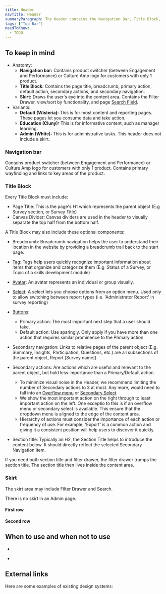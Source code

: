 ```yaml
---
title: Header
navTitle: Header
summaryParagraph: The Header contains the Navigation Bar, Title Block, Skirt, and any additional toolbar actions for Reporting (Default), Education and Admin pages. It's a consistent pattern to allow users to easily navigate and complete tasks.
tags: ["Top Bar"]
needToKnow:
  - TODO
---
```



## To keep in mind

- Anatomy:
    - **Navigation bar:** Contains product switcher (between Engagement and Performance) or Culture Amp logo for customers with only 1 product.
    - **Title Block:** Contains the page title, breadcrumb, primary action, default action, secondary actions, and secondary navigation.
    - **Skirt:** Draws the user's eye into the content area. Contains the Filter Drawer, view/sort by functionality, and page [Search Field](/components/search-field).
- Variants:
    - **Default (Wisteria):** This is for most content and reporting pages. These pages let you consume data and take action.
    - **Education (Cluny):** This is for informative content, such as manager learning.
    - **Admin (White):** This is for administrative tasks. This header does not include a skirt.

### Navigation bar

Contains product switcher (between Engagement and Performance) or Culture Amp logo for customers with only 1 product. Contains primary wayfinding and links to key areas of the product.

### Title Block

Every Title Block must include:

- Page Title: This is the page's H1 which represents the parent object (E.g Survey section, or Survey Title)
- Canvas Divider: Canvas dividers are used in the header to visually separate the top half from the bottom half.

A Title Block may also include these optional components:

- Breadcrumb: Breadcrumb navigation helps the user to understand their location in the website by providing a breadcrumb trail back to the start page.
- [Tag](/components/tag/): Tags help users quickly recognize important information about items that organize and categorize them (E.g. Status of a Survey, or Topic of a skills development module)
- [Avatar](/components/avatar/): An avatar represents an individual or group visually.
- [Select](/components/select/): A select lets you choose options from an option menu. Used only to allow switching between report types (i.e. 'Administrator Report' in survey reporting)
- [Buttons](/components/button/):
    - Primary action: The most important next step that a user should take. 
    - Default action: Use sparingly. Only apply if you have more than one action that requires similar prominence to the Primary action.

- Secondary navigation: Links to relative pages of the parent object (E.g. Summary, Insights, Participation, Questions, etc.) are all subsections of the parent object, Report [Survey name])
- Secondary actions: Are actions which are useful and relevant to the parent object, but hold less importance than a Primary/Default action.
    - To minimize visual noise in the Header, we recommend limiting the number of Secondary actions to 3 at most. Any more, would need to fall into an [Overflow menu](/components/menu/) or [Secondary Select](/components/select/)
    - We show the most important action on the right through to least important action on the left. One exceptio to this is if an overflow menu or secondary select is available. This ensure that the dropdown menu is aligned to the edge of the content area.
    - Hierarchy of actions must consider the importance of each action or frequency of use. For example, 'Export' is a common action and giving it a consistent position will help users to discover it quickly.
- Section title: Typically an H2, the Section Title helps to introduce the content below. It should directly reflect the selected Secondary Navigation item.

If you need both section title and filter drawer, the filter drawer trumps the section title. The section title then lives inside the content area.

### Skirt

The skirt area may include Filter Drawer and Search.

There is no skirt in an Admin page.

#### First row

#### Second row



## When to use and when not to use

<WhenToUseAndWhenNotToUse>
<WhenToUse>

- 

</WhenToUse>
<WhenNotToUse>

-

</WhenNotToUse>
</WhenToUseAndWhenNotToUse>

## External links

Here are some examples of existing design systems:

